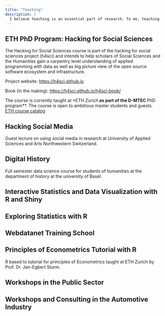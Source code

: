 ```yaml
---
title: "Teaching"
description: |
  I believe teaching is an essential part of research. To me, teaching is so much more than 'just' onboarding the next generation of researchers. Interaction with learners adds an extra perspective for instructors and helps scholars to communicate better. I am thankful for the great output *and* input I've received through my courses and workshops and enjoy teaching a lot. Though not a fulltime lecturer, I try to teach workshop or course every semester (or at least every year). 
---
```



## ETH PhD Program: Hacking for Social Sciences 

The Hacking for Social Sciences course is part of the hacking for social sciences project (h4sci) and intends to help scholars of Social Sciences and the Humanities gain a carpentry level understanding of applied programming with data as well as big picture view of the open source software ecosystem and infrastructure.

Project website: [https://h4sci.github.io](https://h4sci.github.io)

Book (in the making): [https://h4sci.github.io/h4sci-book/](https://h4sci.github.io/h4sci-book/)

The course is currently taught at *ETH Zurich** as part of the D-MTEC **PhD program**. The course is open to ambitious master students and guests. [ETH course catalog](http://www.vvz.ethz.ch/Vorlesungsverzeichnis/lerneinheit.view?semkez=2021W&ansicht=KATALOGDATEN&lerneinheitId=146390&lang=en)

## Hacking Social Media 

Guest lecture on using social media in research at University of Applied Sciences and Arts Northwestern Switzerland.


## Digital History

Full semester data science course for students of humanities at the department of history at the university of Basel. 

## Interactive Statistics and Data Visualization with R and Shiny


## Exploring Statistics with R


## Webdatanet Training School 


## Principles of Econometrics Tutorial with R

R based to tutorial for principles of Econometrics taught at ETH Zurich by Prof. Dr. Jan-Egbert Sturm.


## Workshops in the Public Sector



## Workshops and Consulting in the Automotive Industry 












